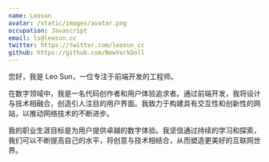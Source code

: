 ```yaml
---
name: Leosun
avatar: /static/images/avatar.png
occupation: Javascript
email: ls@leosun.cc
twitter: https://twitter.com/leosun_cc
github: https://github.com/NewYorkDoll
---
```


您好，我是 Leo Sun，一位专注于前端开发的工程师。

在数字领域中，我是一名代码创作者和用户体验追求者。通过前端开发，我将设计与技术相融合，创造引人注目的用户界面。我致力于构建具有交互性和创新性的网站，以推动网络技术的不断进步。

我的职业生涯目标是为用户提供卓越的数字体验。我坚信通过持续的学习和探索，我们可以不断提高自己的水平，将创意与技术相结合，从而塑造更美好的互联网世界。
